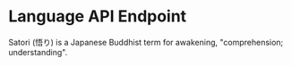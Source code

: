 # Language API Endpoint

Satori (悟り) is a Japanese Buddhist term for awakening, "comprehension; understanding".
